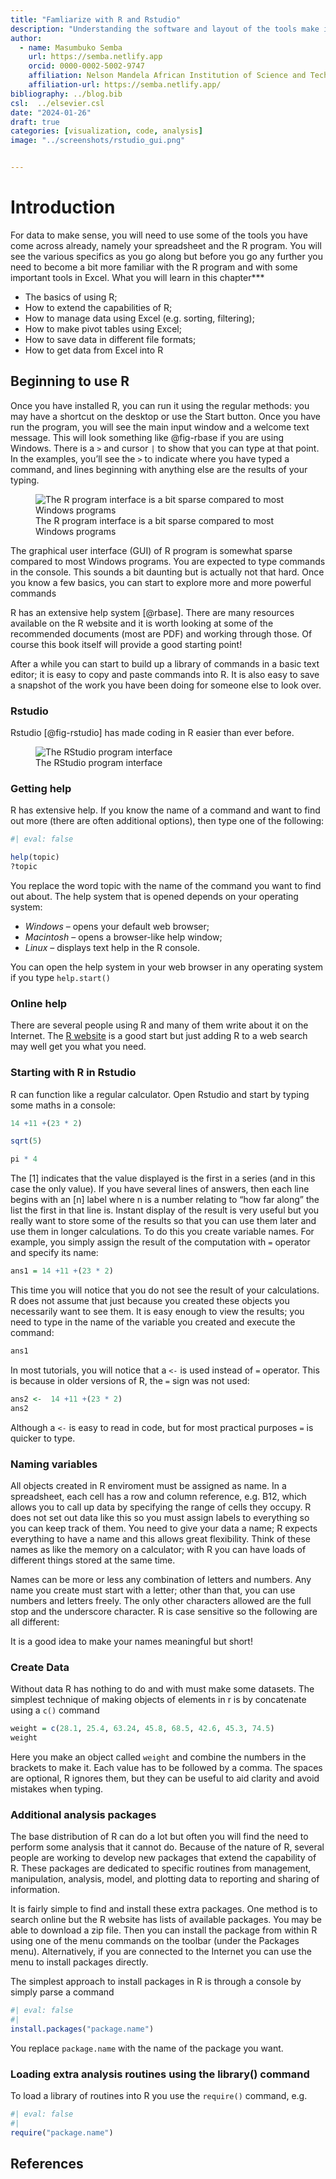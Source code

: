 ```yaml
---
title: "Famliarize with R and Rstudio"
description: "Understanding the software and layout of the tools make it easy to access the right tools while interacting with the data and software"
author: 
  - name: Masumbuko Semba
    url: https://semba.netlify.app
    orcid: 0000-0002-5002-9747
    affiliation: Nelson Mandela African Institution of Science and Technology
    affiliation-url: https://semba.netlify.app/  
bibliography: ../blog.bib
csl:  ../elsevier.csl
date: "2024-01-26"
draft: true
categories: [visualization, code, analysis]
image: "../screenshots/rstudio_gui.png"


---
```


# Introduction

For data to make sense, you will need to use some of the tools you have come across already, namely your spreadsheet and the R program. You will see the various specifics as you go along but before you go any further you need to become a bit more familiar with the R program and with some important tools in Excel. What you will learn in this chapter***

- The basics of using R;
- How to extend the capabilities of R;
- How to manage data using Excel (e.g. sorting, filtering);
- How to make pivot tables using Excel;
- How to save data in different file formats;
- How to get data from Excel into R


## Beginning to use R

Once you have installed R, you can run it using the regular methods: you may have a shortcut on the desktop or use the Start button. Once you have run the program, you will see the main input window and a welcome text message. This will look something like @fig-rbase if you are using Windows. There is a `>` and cursor `|` to show that you can type at that point. In the examples, you’ll see the `>` to indicate where you have typed a command, and lines beginning with anything else are the results of your typing.


![The R program interface is a bit sparse compared to most Windows programs](../screenshots/R-base.png){#fig-rbase}


The graphical user interface (GUI) of R program is somewhat sparse compared to most Windows programs. You are expected to type commands in the console. This sounds a bit daunting but is actually not that hard. Once you know a few basics, you can start to explore more and more powerful commands 

R has an extensive help system [@rbase]. There are many resources available on the R website and it is worth looking at some of the recommended documents (most are PDF) and working through those. Of course this book itself will provide a good starting point!

After a while you can start to build up a library of commands in a basic text editor; it is easy to copy and paste commands into R. It is also easy to save a snapshot of the work you have been doing for someone else to look over.


### Rstudio

Rstudio [@fig-rstudio] has made coding in R easier than ever before.

![The RStudio program interface](../screenshots/rstudio_gui.png){#fig-rstudio}


###  Getting help

R has extensive help. If you know the name of a command and want to find out more (there are often additional options), then type one of the following:

```r
#| eval: false

help(topic)
?topic
```

You replace the word topic with the name of the command you want to find out about. The help system that is opened depends on your operating system:

+ *Windows* -- opens your default web browser;
+ *Macintosh* -- opens a browser-like help window;
+ *Linux* -- displays text help in the R console.

::: callout-note
You can open the help system in your web browser in any operating system if you type
`help.start()`
:::

### Online help

There are several people using R and many of them write about it on the Internet. The [R website](https://www.r-project.org) is a good start but just adding R to a web search may well get you what you need.

### Starting with R in Rstudio

R can function like a regular calculator. Open Rstudio and start by typing some maths in a console:
```r
14 +11 +(23 * 2)
```

```r
sqrt(5)
```

```r
pi * 4
```

The [1] indicates that the value displayed is the first in a series (and in this case the only value). If you have several lines of answers, then each line begins with an [n] label where n is a number relating to “how far along” the list the first in that line is. Instant display of the result is very useful but you really want to store some of the results so that you can use them later and use them in longer calculations. To do this you create variable names. For example, you simply assign the result of the computation with `=` operator and specify its name:

```r
ans1 = 14 +11 +(23 * 2)
```

This time you will notice that you do not see the result of your calculations. R does not assume that just because you created these objects you necessarily want to see them. It is easy enough to view the results; you need to type in the name of the variable you created and execute the command:

```r
ans1
```

In most tutorials, you will notice that a `<-` is used instead of `=` operator. This is because in older versions of R, the `=` sign was not used:
```r
ans2 <-  14 +11 +(23 * 2)
ans2
```

::: callout-important
Although a `<-` is easy to read in code, but for most practical purposes `=` is quicker to type.
:::

### Naming variables
All objects created in R enviroment must be assigned as name. In a spreadsheet, each cell has a row and column reference, e.g. B12, which allows you to call up data by specifying the range of cells they occupy. R does not set out data like this so you must assign labels to everything so you can keep track of them. You need to give your data a name; R expects everything to have a name and this allows great flexibility. Think of these names as like the memory on a calculator; with R you can have loads of different things stored at the same time.

Names can be more or less any combination of letters and numbers. Any name you create must start with a letter; other than that, you can use numbers and letters freely. The only other characters allowed are the full stop and the underscore character. R is case sensitive so the following are all different:

::: callout-important
It is a good idea to make your names meaningful but short!
:::

### Create Data
Without data R has nothing to do and with must make some datasets. The simplest technique of making objects of elements in r is by concatenate using a `c()` command

```r
weight = c(28.1, 25.4, 63.24, 45.8, 68.5, 42.6, 45.3, 74.5)
weight
```

Here you make an object called `weight` and combine the numbers in the brackets to make it. Each value has to be followed by a comma. The spaces are optional, R ignores them, but they can be useful to aid clarity and avoid mistakes when typing.

### Additional analysis packages

The base distribution of R can do a lot but often you will find the need to perform some analysis that it cannot do. Because of the nature of R, several people are working to develop new packages that extend the capability of R. These packages are dedicated to specific routines from management, manipulation, analysis, model, and plotting data to  reporting and sharing of information.

It is fairly simple to find and install these extra packages. One method is to search online but the R website has lists of available packages. You may be able to download a zip file. Then you can install the package from within R using one of the menu commands on the toolbar (under the Packages menu). Alternatively, if you are connected to the Internet you can use the menu to install packages directly.

The simplest approach to install packages in R is through a console by simply parse a command

```r
#| eval: false
#| 
install.packages("package.name")
```

::: callout-important
You replace `package.name` with the name of the package you want.
:::

### Loading extra analysis routines using the library() command

To load a library of routines into R you use the `require()` command, e.g.

```r
#| eval: false
#| 
require("package.name")
```


## References

